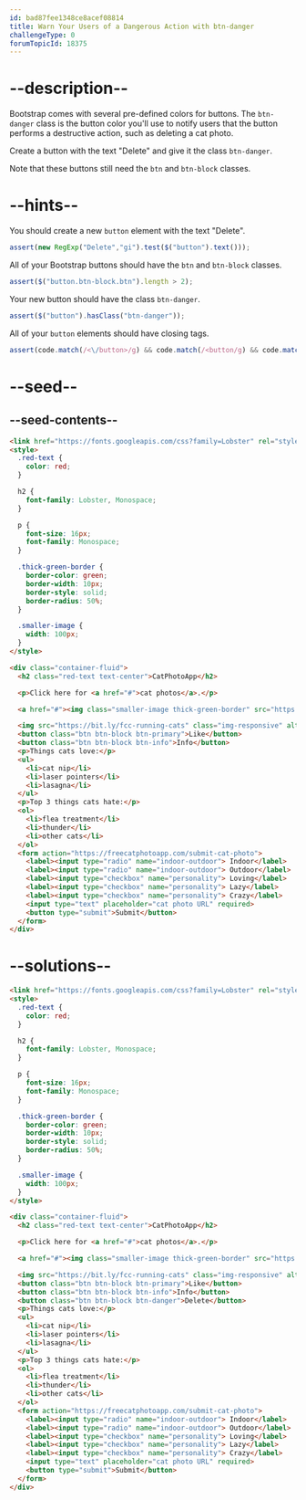 ```yaml
---
id: bad87fee1348ce8acef08814
title: Warn Your Users of a Dangerous Action with btn-danger
challengeType: 0
forumTopicId: 18375
---
```


# --description--

Bootstrap comes with several pre-defined colors for buttons. The `btn-danger` class is the button color you'll use to notify users that the button performs a destructive action, such as deleting a cat photo.

Create a button with the text "Delete" and give it the class `btn-danger`.

Note that these buttons still need the `btn` and `btn-block` classes.

# --hints--

You should create a new `button` element with the text "Delete".

```js
assert(new RegExp("Delete","gi").test($("button").text()));
```

All of your Bootstrap buttons should have the `btn` and `btn-block` classes.

```js
assert($("button.btn-block.btn").length > 2);
```

Your new button should have the class `btn-danger`.

```js
assert($("button").hasClass("btn-danger"));
```

All of your `button` elements should have closing tags.

```js
assert(code.match(/<\/button>/g) && code.match(/<button/g) && code.match(/<\/button>/g).length === code.match(/<button/g).length);
```

# --seed--

## --seed-contents--

```html
<link href="https://fonts.googleapis.com/css?family=Lobster" rel="stylesheet" type="text/css">
<style>
  .red-text {
    color: red;
  }

  h2 {
    font-family: Lobster, Monospace;
  }

  p {
    font-size: 16px;
    font-family: Monospace;
  }

  .thick-green-border {
    border-color: green;
    border-width: 10px;
    border-style: solid;
    border-radius: 50%;
  }

  .smaller-image {
    width: 100px;
  }
</style>

<div class="container-fluid">
  <h2 class="red-text text-center">CatPhotoApp</h2>

  <p>Click here for <a href="#">cat photos</a>.</p>

  <a href="#"><img class="smaller-image thick-green-border" src="https://bit.ly/fcc-relaxing-cat" alt="A cute orange cat lying on its back."></a>

  <img src="https://bit.ly/fcc-running-cats" class="img-responsive" alt="Three kittens running towards the camera.">
  <button class="btn btn-block btn-primary">Like</button>
  <button class="btn btn-block btn-info">Info</button>
  <p>Things cats love:</p>
  <ul>
    <li>cat nip</li>
    <li>laser pointers</li>
    <li>lasagna</li>
  </ul>
  <p>Top 3 things cats hate:</p>
  <ol>
    <li>flea treatment</li>
    <li>thunder</li>
    <li>other cats</li>
  </ol>
  <form action="https://freecatphotoapp.com/submit-cat-photo">
    <label><input type="radio" name="indoor-outdoor"> Indoor</label>
    <label><input type="radio" name="indoor-outdoor"> Outdoor</label>
    <label><input type="checkbox" name="personality"> Loving</label>
    <label><input type="checkbox" name="personality"> Lazy</label>
    <label><input type="checkbox" name="personality"> Crazy</label>
    <input type="text" placeholder="cat photo URL" required>
    <button type="submit">Submit</button>
  </form>
</div>
```

# --solutions--

```html
<link href="https://fonts.googleapis.com/css?family=Lobster" rel="stylesheet" type="text/css">
<style>
  .red-text {
    color: red;
  }

  h2 {
    font-family: Lobster, Monospace;
  }

  p {
    font-size: 16px;
    font-family: Monospace;
  }

  .thick-green-border {
    border-color: green;
    border-width: 10px;
    border-style: solid;
    border-radius: 50%;
  }

  .smaller-image {
    width: 100px;
  }
</style>

<div class="container-fluid">
  <h2 class="red-text text-center">CatPhotoApp</h2>

  <p>Click here for <a href="#">cat photos</a>.</p>

  <a href="#"><img class="smaller-image thick-green-border" src="https://bit.ly/fcc-relaxing-cat" alt="A cute orange cat lying on its back."></a>

  <img src="https://bit.ly/fcc-running-cats" class="img-responsive" alt="Three kittens running towards the camera.">
  <button class="btn btn-block btn-primary">Like</button>
  <button class="btn btn-block btn-info">Info</button>
  <button class="btn btn-block btn-danger">Delete</button>
  <p>Things cats love:</p>
  <ul>
    <li>cat nip</li>
    <li>laser pointers</li>
    <li>lasagna</li>
  </ul>
  <p>Top 3 things cats hate:</p>
  <ol>
    <li>flea treatment</li>
    <li>thunder</li>
    <li>other cats</li>
  </ol>
  <form action="https://freecatphotoapp.com/submit-cat-photo">
    <label><input type="radio" name="indoor-outdoor"> Indoor</label>
    <label><input type="radio" name="indoor-outdoor"> Outdoor</label>
    <label><input type="checkbox" name="personality"> Loving</label>
    <label><input type="checkbox" name="personality"> Lazy</label>
    <label><input type="checkbox" name="personality"> Crazy</label>
    <input type="text" placeholder="cat photo URL" required>
    <button type="submit">Submit</button>
  </form>
</div>
```
